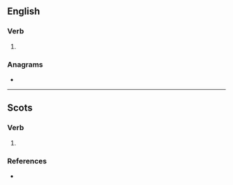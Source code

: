 ==English==

===Verb===
{{en-verb}}

# {{obsolete spelling of|en|afford}}

===Anagrams===
* {{anagrams|en|a=adffoor|off-road|offroad}}

----
==Scots==

===Verb===
{{sco-verb|affoord|it}}

# {{alt form|sco|affuird}}

===References===
* {{R:DSL|pos=v}}
